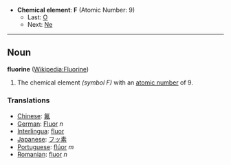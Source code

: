 *'''Chemical element''': '''F''' (Atomic Number: 9)
**Last: [[Oxygen|O]]
**Next: [[Neon|Ne]]
----
== Noun ==
'''fluorine''' ([[en:Fluorine|Wikipedia:Fluorine]])

# The chemical element ''(symbol F)'' with an [[atomic number]] of 9.

===Translations===
*[[Chinese]]: [[氟]]
*[[German]]: [[Fluor]] ''n''
*[[Interlingua]]: [[fluor]]
*[[Japanese]]: [[フッ素]]
*[[Portuguese]]: [[flúor]] ''m''
*[[Romanian]]: [[fluor]] ''n''